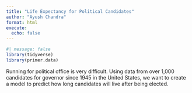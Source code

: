 ```yaml
---
title: "Life Expectancy for Political Candidates"
author: "Ayush Chandra"
format: html
execute: 
  echo: false
---
```



```r
#| message: false
library(tidyverse)
library(primer.data)
```
Running for political office is very difficult. Using data from over 1,000 candidates for governor since 1945 in the United States, we want to create a model to predict how long candidates will live after being elected.